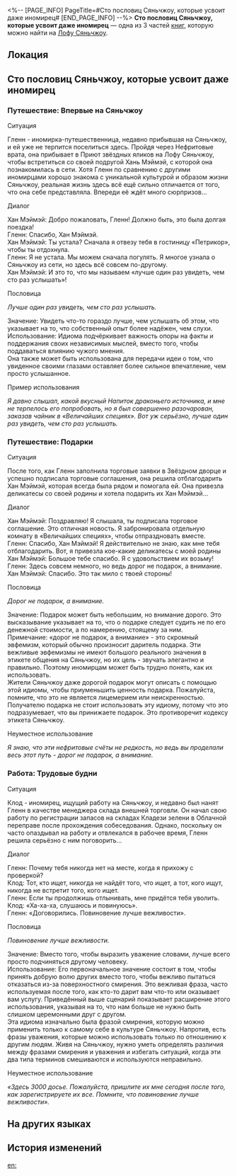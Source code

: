 <%-- [PAGE_INFO]
PageTitle=#Сто пословиц Сяньчжоу, которые усвоит даже иномирец#
[END_PAGE_INFO] --%>
{{Дополнить}}
{{Книга Инфобокс
|id           = 119
|Название     = 
|Изображение  = Иконка Пергамент Сяньчжоу.png
|Мир          = Лофу Сяньчжоу
|Томов        = 3
|Автор        = <!--нужно добавить-->
|Описание     = Брошюра, составленная Комиссией по полётам для ознакомления иномирцев с культурой Сяньчжоу.
|Том1         = {{tx}}
|Источник1    = {{tx|Отсутствует источник}}
|Том2         = {{tx}}
|Источник2    = {{tx|Отсутствует источник}}
|Том3         = {{tx}}
|Источник3    = {{tx|Отсутствует источник}}
|Персонажи    = 
|Фракции      = 
}}
'''Сто пословиц Сяньчжоу, которые усвоит даже иномирец''' — одна из 3 частей [[Книги|книг]], которую можно найти на [[Лофу Сяньчжоу]].

==Локация==
{{Отметка карты|<!--название карты-->|<!--id отметки-->}}

==Сто пословиц Сяньчжоу, которые усвоит даже иномирец==
===Путешествие: Впервые на Сяньчжоу===
Ситуация

Гленн - иномирка-путешественница, недавно прибывшая на Сяньчжоу, и ей уже не терпится поселиться здесь. Пройдя через Нефритовые врата, она прибывает в Приют звёздных яликов на Лофу Сяньчжоу, чтобы встретиться со своей подругой Хань Мэймэй, с которой она познакомилась в сети. Хотя Гленн по сравнению с другими иномирцами хорошо знакома с уникальной культурой и образом жизни Сяньчжоу, реальная жизнь здесь всё ещё сильно отличается от того, что она себе представляла. Впереди её ждёт много сюрпризов...

Диалог

Хан Мэймэй: Добро пожаловать, Гленн! Должно быть, это была долгая поездка!<br />
Гленн: Спасибо, Хан Мэймэй.<br />
Хан Мэймэй: Ты устала? Сначала я отвезу тебя в гостиницу «Петрикор», чтобы ты отдохнула.<br />
Гленн: Я не устала. Мы можем сначала погулять. Я многое узнала о Сяньчжоу из сети, но здесь всё совсем по-другому.<br />
Хан Мэймэй: И это то, что мы называем «лучше один раз увидеть, чем сто раз услышать»!

Пословица

''Лучше один раз увидеть, чем сто раз услышать.''

Значение: Увидеть что-то гораздо лучше, чем услышать об этом, что указывает на то, что собственный опыт более надёжен, чем слухи.<br />
Использование: Идиома подчёркивает важность опоры на факты и поддержания своих независимых мыслей, вместо того, чтобы поддаваться влиянию чужого мнения.<br />
Она также может быть использована для передачи идеи о том, что увиденное своими глазами оставляет более сильное впечатление, чем просто услышанное.

Пример использования

''Я давно слышал, какой вкусный Напиток драконьего источника, и мне не терпелось его попробовать, но я был совершенно разочарован, заказав чайник в «Величайших специях». Вот уж серьёзно, лучше один раз увидеть, чем сто раз услышать.''

===Путешествие: Подарки===
Ситуация

После того, как Гленн заполнила торговые заявки в Звёздном дворце и успешно подписала торговые соглашения, она решила отблагодарить Хан Мэймэй, которая всегда была рядом и помогала ей. Она привезла деликатесы со своей родины и хотела подарить их Хан Мэймэй...

Диалог

Хан Мэймэй: Поздравляю! Я слышала, ты подписала торговое соглашение. Это отличная новость. Я забронировала отдельную комнату в «Величайших специях», чтобы отпраздновать вместе.<br />
Гленн: Спасибо, Хан Мэймэй! Я действительно не знаю, как мне тебя отблагодарить. Вот, я привезла кое-какие деликатесы с моей родины<br />
Хан Мэймэй: Большое тебе спасибо. Я с удовольствием их возьму!<br />
Гленн: Здесь совсем немного, но ведь дорог не подарок, а внимание.<br />
Хан Мэймэй: Спасибо. Это так мило с твоей стороны!

Пословица

''Дорог не подарок, а внимание.''

Значение: Подарок может быть небольшим, но внимание дорого. Это высказывание указывает на то, что о подарке следует судить не по его денежной стоимости, а по намерению, стоящему за ним.<br />
Примечание: «дорог не подарок, а внимание» - это скромный эвфемизм, который обычно произносит даритель подарка. Эти вежливые эвфемизмы не имеют большого реального значения в этикете общения на Сяньчжоу, но их цель - звучать элегантно и правильно. Поэтому иномирцам может быть трудно понять, как их использовать.<br />
Жители Сяньчжоу даже дорогой подарок могут описать с помощью этой идиомы, чтобы приуменьшить ценность подарка. Пожалуйста, помните, что это не является лицемерием или неискренностью.<br />
Получателю подарка не стоит использовать эту идиому, потому что это подразумевает, что вы принижаете подарок. Это противоречит кодексу этикета Сяньчжоу.

Неуместное использование

''Я знаю, что эти нефритовые счёты не редкость, но ведь вы проделали весь этот путь - дорог не подарок, а внимание.''

===Работа: Трудовые будни===
Ситуация

Клод - иномирец, ищущий работу на Сяньчжоу, и недавно был нанят Гленн в качестве менеджера склада внешней торговли. Он начал свою работу по регистрации запасов на складах Кладези зелени в Облачной переправе после прохождения собеседования. Однако, поскольку он часто опаздывал на работу и отвлекался в рабочее время, Гленн решила серьёзно с ним поговорить...

Диалог

Гленн: Почему тебя никогда нет на месте, когда я прихожу с проверкой?<br />
Клод: Тот, кто ищет, никогда не найдёт того, что ищет, а тот, кого ищут, никогда не встретит того, кого ищет.<br />
Гленн: Если ты продолжишь отлынивать, мне придётся тебя уволить.<br />
Клод: «Ха-ха-ха, слушаюсь и повинуюсь».<br />
Гленн: «Договорились. Повиновение лучше вежливости».

Пословица

''Повиновение лучше вежливости.''

Значение: Вместо того, чтобы выразить уважение словами, лучше всего просто подчиняться другому человеку.<br />
Использование: Его первоначальное значение состоит в том, чтобы принять добрую волю других вместо того, чтобы вежливо пытаться отказаться из-за поверхностного смирения. Это вежливая фраза, часто используемая после того, как кто-то дарит вам что-то или оказывает вам услугу. Приведённый выше сценарий показывает расширение этого использования, указывая на то, что нам больше не нужно быть слишком церемонными друг с другом.<br />
Эта идиома изначально была фразой смирения, которую можно применить только к самому себе в культуре Сяньчжоу. Напротив, есть фразы уважения, которые можно использовать только по отношению к другим людям. Живя на Сяньчжоу, нужно уметь определять различия между фразами смирения и уважения и избегать ситуаций, когда эти два типа терминов смешиваются и используются неправильно.

Неуместное использование

''«Здесь 3000 досье. Пожалуйста, пришлите их мне сегодня после того, как зарегистрируете их все. Помните, что повиновение лучше вежливости».''

==На других языках==
{{На других языках
|en   = 100 Common Xianzhou Proverbs for Outworlders
|zhs  = 化外民也能学会的地道仙舟俗语100句
|zht  = 《化外民也能學會的道地仙舟俗語一百句》
|ja   = 殊俗の民でも学べる生粋な仙舟の諺100句
|ko   = 화외지민도 쉽게 배울 수 있는 알짜배기 선주 속담 100가지
|es   = 100 proverbios comunes de Xianzhou para foráneos
|fr   = 100 proverbes courants de Xianzhou pour les habitants de l'extérieur
|ru   = Сто пословиц Сяньчжоу, которые усвоит даже иномирец
|th   = 100 สุภาษิตของ Xianzhou ที่แม้แต่ชาวต่างแดนก็สามารถเรียนรู้ได้
|vi   = 100 câu tục ngữ Xianzhou chính thống mà Dân Ngoại Giới cũng có thể học được.
|de   = 100 gängige Sprichwörter aus Xianzhou für Außenweltler
|id   = 100 Pepatah Xianzhou yang Mudah untuk Pendatang Asing
|pt   = 100 Provérbios Comuns do Xianzhou para Exomundos
}}

==История изменений==
{{История изменений|3.5}}

[[en:]]